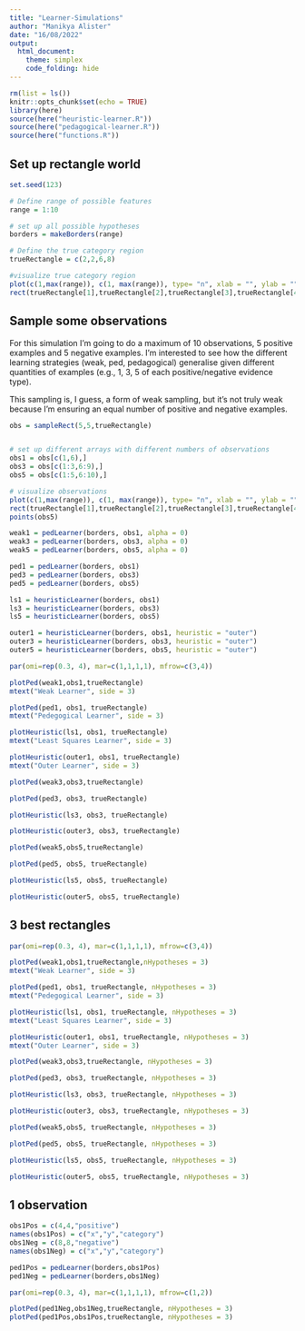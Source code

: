 ```yaml
---
title: "Learner-Simulations"
author: "Manikya Alister"
date: "16/08/2022"
output: 
  html_document:
    theme: simplex
    code_folding: hide
---
```

```r
rm(list = ls())
knitr::opts_chunk$set(echo = TRUE)
library(here)
source(here("heuristic-learner.R"))
source(here("pedagogical-learner.R"))
source(here("functions.R"))
```

## Set up rectangle world 

```r
set.seed(123)

# Define range of possible features
range = 1:10

# set up all possible hypotheses
borders = makeBorders(range)

# Define the true category region
trueRectangle = c(2,2,6,8)

#visualize true category region
plot(c(1,max(range)), c(1, max(range)), type= "n", xlab = "", ylab = "")
rect(trueRectangle[1],trueRectangle[2],trueRectangle[3],trueRectangle[4],border = "red", lwd = 3)
```

## Sample some observations

For this simulation I'm going to do a maximum of 10 observations, 5 positive examples and 5 negative examples. I'm interested to see how the different learning strategies (weak, ped, pedagogical) generalise given different quantities of examples (e.g., 1, 3, 5 of each positive/negative evidence type). 

This sampling is, I guess, a form of weak sampling, but it's not truly weak because I'm ensuring an equal number of positive and negative examples. 

```r

obs = sampleRect(5,5,trueRectangle)


# set up different arrays with different numbers of observations
obs1 = obs[c(1,6),]
obs3 = obs[c(1:3,6:9),]
obs5 = obs[c(1:5,6:10),]

# visualize observations
plot(c(1,max(range)), c(1, max(range)), type= "n", xlab = "", ylab = "", main = "Hypothesis Space, Observations, and True Category Boundary")
rect(trueRectangle[1],trueRectangle[2],trueRectangle[3],trueRectangle[4],border = "red", lwd = 2)
points(obs5)
```

```r
weak1 = pedLearner(borders, obs1, alpha = 0)
weak3 = pedLearner(borders, obs3, alpha = 0)
weak5 = pedLearner(borders, obs5, alpha = 0)
```

```r
ped1 = pedLearner(borders, obs1)
ped3 = pedLearner(borders, obs3)
ped5 = pedLearner(borders, obs5)
```

```r
ls1 = heuristicLearner(borders, obs1)
ls3 = heuristicLearner(borders, obs3)
ls5 = heuristicLearner(borders, obs5)
```

```r
outer1 = heuristicLearner(borders, obs1, heuristic = "outer")
outer3 = heuristicLearner(borders, obs3, heuristic = "outer")
outer5 = heuristicLearner(borders, obs5, heuristic = "outer")
```


```r
par(omi=rep(0.3, 4), mar=c(1,1,1,1), mfrow=c(3,4))

plotPed(weak1,obs1,trueRectangle)
mtext("Weak Learner", side = 3)

plotPed(ped1, obs1, trueRectangle)
mtext("Pedegogical Learner", side = 3)

plotHeuristic(ls1, obs1, trueRectangle)
mtext("Least Squares Learner", side = 3)

plotHeuristic(outer1, obs1, trueRectangle)
mtext("Outer Learner", side = 3)

plotPed(weak3,obs3,trueRectangle)

plotPed(ped3, obs3, trueRectangle)

plotHeuristic(ls3, obs3, trueRectangle)

plotHeuristic(outer3, obs3, trueRectangle)

plotPed(weak5,obs5,trueRectangle)

plotPed(ped5, obs5, trueRectangle)

plotHeuristic(ls5, obs5, trueRectangle)

plotHeuristic(outer5, obs5, trueRectangle)
```
## 3 best rectangles

```r
par(omi=rep(0.3, 4), mar=c(1,1,1,1), mfrow=c(3,4))

plotPed(weak1,obs1,trueRectangle,nHypotheses = 3)
mtext("Weak Learner", side = 3)

plotPed(ped1, obs1, trueRectangle, nHypotheses = 3)
mtext("Pedegogical Learner", side = 3)

plotHeuristic(ls1, obs1, trueRectangle, nHypotheses = 3)
mtext("Least Squares Learner", side = 3)

plotHeuristic(outer1, obs1, trueRectangle, nHypotheses = 3)
mtext("Outer Learner", side = 3)

plotPed(weak3,obs3,trueRectangle, nHypotheses = 3)

plotPed(ped3, obs3, trueRectangle, nHypotheses = 3)

plotHeuristic(ls3, obs3, trueRectangle, nHypotheses = 3)

plotHeuristic(outer3, obs3, trueRectangle, nHypotheses = 3)

plotPed(weak5,obs5, trueRectangle, nHypotheses = 3)

plotPed(ped5, obs5, trueRectangle, nHypotheses = 3)

plotHeuristic(ls5, obs5, trueRectangle, nHypotheses = 3)

plotHeuristic(outer5, obs5, trueRectangle, nHypotheses = 3)
```


## 1 observation 

```r
obs1Pos = c(4,4,"positive")
names(obs1Pos) = c("x","y","category")
obs1Neg = c(8,8,"negative")
names(obs1Neg) = c("x","y","category")

ped1Pos = pedLearner(borders,obs1Pos)
ped1Neg = pedLearner(borders,obs1Neg)

par(omi=rep(0.3, 4), mar=c(1,1,1,1), mfrow=c(1,2))

plotPed(ped1Neg,obs1Neg,trueRectangle, nHypotheses = 3)
plotPed(ped1Pos,obs1Pos,trueRectangle, nHypotheses = 3)

```

